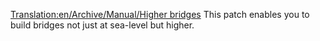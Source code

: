 [[Translation:en/Archive/Manual/Higher bridges]]
This patch enables you to build bridges not just at sea-level but higher.